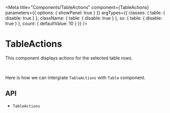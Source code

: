 

<Meta
  title="Components/TableActions"
  component={TableActions}
  parameters={{
    options: { showPanel: true }
  }}
  argTypes={{
    classes: {
      table: {
        disable: true
      }
    },
    className: {
      table: {
        disable: true
      }
    },
    sx: {
      table: {
        disable: true
      }
    },
    count: {
      defaultValue: 10
    }
  }}
/>

# TableActions

This component displays actions for the selected table rows.

<Canvas>
  <Story story={stories.Demo} name="Demo" />
</Canvas>

<ArgsTable story="Demo" />

<br />

Here is how we can intergrate `TableActions` with `Table` component.

<Canvas>
  <Story story={stories.Usage} name="Usage" height="270px" />
</Canvas>

## API

<ul>
  <li>
    <LinkTo kind="components-api-tableactions" story="page">
      <code>TableActions</code>
    </LinkTo>
  </li>
</ul>
